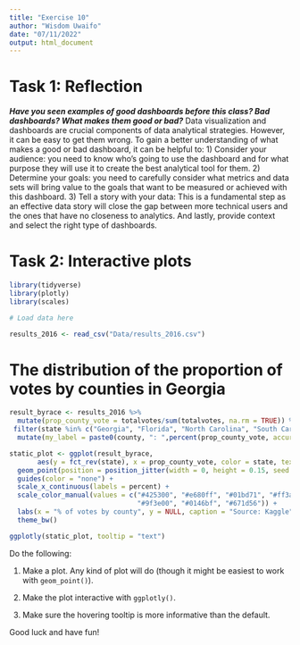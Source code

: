```yaml
---
title: "Exercise 10"
author: "Wisdom Uwaifo"
date: "07/11/2022"
output: html_document
---
```


# Task 1: Reflection

***Have you seen examples of good dashboards before this class? Bad dashboards? What makes them good or bad?***
Data visualization and dashboards are crucial components of data analytical strategies. However, it can be easy to get them wrong. To gain a better understanding of what makes a good or bad dashboard, it can be helpful to:
1)	Consider your audience: you need to know who's going to use the dashboard and for what purpose they will use it to create the best analytical tool for them.
2)	Determine your goals: you need to carefully consider what metrics and data sets will bring value to the goals that want to be measured or achieved with this dashboard.
3)	Tell a story with your data: This is a fundamental step as an effective data story will close the gap between more technical users and the ones that have no closeness to analytics. And lastly, provide context and select the right type of dashboards.  



# Task 2: Interactive plots

```r
library(tidyverse)
library(plotly)
library(scales)

# Load data here

results_2016 <- read_csv("Data/results_2016.csv")
```

# The distribution of the proportion of votes by counties in Georgia 
```r
result_byrace <- results_2016 %>%
  mutate(prop_county_vote = totalvotes/sum(totalvotes, na.rm = TRUE)) %>%
 filter(state %in% c("Georgia", "Florida", "North Carolina", "South Carolina")) %>% 
  mutate(my_label = paste0(county, ": ",percent(prop_county_vote, accuracy = 0.001)))
```

```r
static_plot <- ggplot(result_byrace,
       aes(y = fct_rev(state), x = prop_county_vote, color = state, text = my_label)) +
  geom_point(position = position_jitter(width = 0, height = 0.15, seed = 1234)) +
  guides(color = "none") +
  scale_x_continuous(labels = percent) +
  scale_color_manual(values = c("#425300", "#e680ff", "#01bd71", "#ff3aad",
                                "#9f3e00", "#0146bf", "#671d56")) +
  labs(x = "% of votes by county", y = NULL, caption = "Source: Kaggle") +
  theme_bw() 
```

```r
ggplotly(static_plot, tooltip = "text")
```


Do the following:

1. Make a plot. Any kind of plot will do (though it might be easiest to work with `geom_point()`).

2. Make the plot interactive with `ggplotly()`. 

3. Make sure the hovering tooltip is more informative than the default.

Good luck and have fun!
